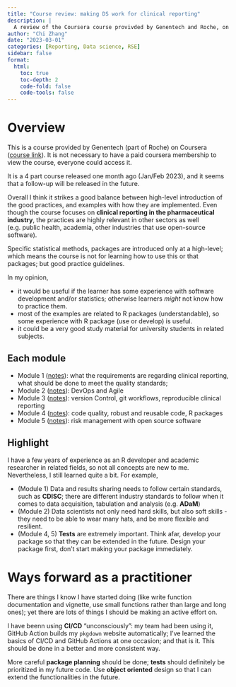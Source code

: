 ```yaml
---
title: "Course review: making DS work for clinical reporting"
description: |
  A review of the Coursera course provivded by Genentech and Roche, on "Making data science work for clinical reporting". 
author: "Chi Zhang"
date: "2023-03-01"
categories: [Reporting, Data science, RSE]
sidebar: false
format: 
  html:
    toc: true
    toc-depth: 2
    code-fold: false
    code-tools: false
---
```




# Overview

This is a course provided by Genentech (part of Roche) on Coursera ([course link](https://www.coursera.org/learn/making-data-science-work-for-clinical-reporting)). It is not necessary to have a paid coursera membership to view the course, everyone could access it.

It is a 4 part course released one month ago (Jan/Feb 2023), and it seems that a follow-up will be released in the future.

Overall I think it strikes a good balance between high-level introduction of the good practices, and examples with how they are implemented. Even though the course focuses on **clinical reporting in the pharmaceutical industry**, the practices are highly relevant in other sectors as well (e.g. public health, academia, other industries that use open-source software).

Specific statistical methods, packages are introduced only at a high-level; which means the course is not for learning how to use this or that packages; but good practice guidelines.

In my opinion, 

* it would be useful if the learner has some experience with software development and/or statistics; otherwise learners *might* not know how to practice them. 
* most of the examples are related to R packages (understandable), so some experience with R package (use or develop) is useful. 
* it could be a very good study material for university students in related subjects.

## Each module 

* Module 1 ([notes](https://andreaczhang.github.io/blog/technotes_20230205_clinreport_part1/)): what the requirements are regarding clinical reporting, what should be done to meet the quality standards;
* Module 2 ([notes](https://andreaczhang.github.io/blog/technotes_20230222_clinreport_part2/)): DevOps and Agile 
* Module 3 ([notes](https://andreaczhang.github.io/blog/technotes_20230222_clinreport_part2/)): version Control, git workflows, reproducible clinical reporting
* Module 4 ([notes](https://andreaczhang.github.io/blog/technotes_20230227_clinreport_part3/)): code quality, robust and reusable code, R packages
* Module 5 ([notes](https://andreaczhang.github.io/blog/technotes_20230227_clinreport_part4/)): risk management with open source software


## Highlight

I have a few years of experience as an R developer and academic researcher in related fields, so not all concepts are new to me. Nevertheless, I still learned quite a bit. For example, 

* (Module 1) Data and results sharing needs to follow certain standards, such as **CDISC**; there are different industry standards to follow when it comes to data acquisition, tabulation and analysis (e.g. **ADaM**)
* (Module 2) Data scientists not only need hard skills, but also soft skills - they need to be able to wear many hats, and be more flexible and resilient.
* (Module 4, 5) **Tests** are extremely important. Think afar, develop your package so that they can be extended in the future. Design your package first, don't start making your package immediately.



# Ways forward as a practitioner

There are things I know I have started doing (like write function documentation and vignette, use small functions rather than large and long ones); yet there are lots of things I should be making an active effort on.

I have beenn using **CI/CD** "unconsciously": my team had been using it, GitHub Action builds my `pkgdown` website automatically; I've learned the basics of CI/CD and GitHub Actions at one occasion; and that is it. This should be done in a better and more consistent way. 

More careful **package planning** should be done; **tests** should definitely be prioritized in my future code. Use **object oriented** design so that I can extend the functionalities in the future. 









